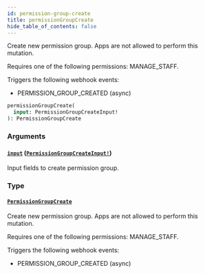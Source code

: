```yaml
---
id: permission-group-create
title: permissionGroupCreate
hide_table_of_contents: false
---
```


Create new permission group. Apps are not allowed to perform this mutation.

Requires one of the following permissions: MANAGE_STAFF.

Triggers the following webhook events:

- PERMISSION_GROUP_CREATED (async)

```graphql
permissionGroupCreate(
  input: PermissionGroupCreateInput!
): PermissionGroupCreate
```

### Arguments

#### [`input`](#) ([`PermissionGroupCreateInput!`](../../../developer/api-reference/inputs/permission-group-create-input))

Input fields to create permission group.

### Type

#### [`PermissionGroupCreate`](../../../developer/api-reference/objects/permission-group-create)

Create new permission group. Apps are not allowed to perform this mutation.

Requires one of the following permissions: MANAGE_STAFF.

Triggers the following webhook events:

- PERMISSION_GROUP_CREATED (async)
